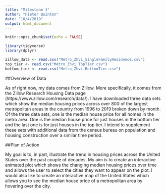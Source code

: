 ```yaml
---
title: "Milestone 3"
author: "Pieter Quinton"
date: "10/4/2019"
output: html_document
---
```


```r
knitr::opts_chunk$set(echo = FALSE)

library(tidyverse)
library(dplyr)
```

```r
zillow_data <- read.csv("Metro_Zhvi_SingleFamilyResidence.csv")
top_tier <- read.csv("Metro_Zhvi_TopTier.csv")
bottom_tier <- read.csv("Metro_Zhvi_BottomTier.csv")
```

##Overview of Data  

As of right now, my data comes from Zillow. More specifically, it comes from the Zillow Research Housing Data page (https://www.zillow.com/research/data/). I have downloaded three data sets which show the median housing prices across over 800 of the largest metropolitan areas in the country from 1996 to 2019 broken down by month. Of the three data sets, one is the median house price for all homes in the metro area. One is the median house price for just houses in the bottom tier and the last one is for just houses in the top tier. I intend to supplement these sets with additional data from the census bureau on population and housing construction over a similar time period. 

##Plan of Action  

My goal is to, in part, illustrate the trend in housing prices across the United States over the past couple of decades. My aim is to create an interactive animated plot which shows the changing median housing prices over time and allows the user to select the cities they want to appear on the plot. I would also like to create an interactive map of the United States which allows you to see the median house price of a metropolitan area by hovering over the city. 
